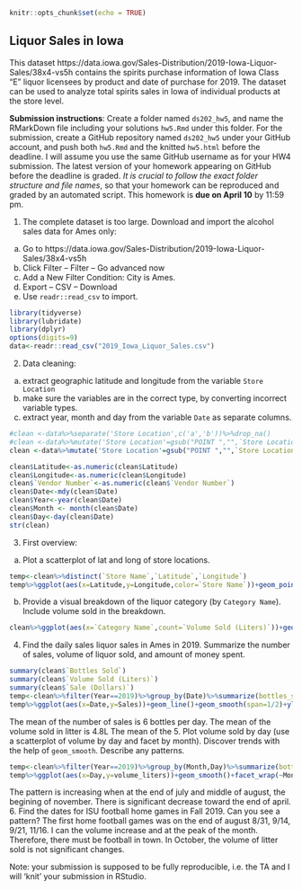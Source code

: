 ```r
knitr::opts_chunk$set(echo = TRUE)
```

## Liquor Sales in Iowa

This dataset https://data.iowa.gov/Sales-Distribution/2019-Iowa-Liquor-Sales/38x4-vs5h contains the spirits purchase information of Iowa Class “E” liquor licensees by product and date of purchase for 2019. The dataset can be used to analyze total spirits sales in Iowa of individual products at the store level.

**Submission instructions**: Create a folder named `ds202_hw5`, and name the RMarkDown file including your solutions `hw5.Rmd` under this folder. For the submission, create a GitHub repository named `ds202_hw5` under your GitHub account, and push both `hw5.Rmd` and the knitted `hw5.html` before the deadline. I will assume you use the same GitHub username as for your HW4 submission. The latest version of your homework appearing on GitHub before the deadline is graded. *It is crucial to follow the exact folder structure and file names*, so that your homework can be reproduced and graded by an automated script. This homework is **due on April 10** by 11:59 pm.

1. The complete dataset is too large. Download and import the alcohol sales data for Ames only: 

  a. Go to https://data.iowa.gov/Sales-Distribution/2019-Iowa-Liquor-Sales/38x4-vs5h
  b. Click Filter -- Filter -- Go advanced now
  c. Add a New Filter Condition: City is Ames.
  d. Export -- CSV -- Download
  e. Use `readr::read_csv` to import.
```r
library(tidyverse)
library(lubridate)
library(dplyr)
options(digits=9)
data<-readr::read_csv("2019_Iowa_Liquor_Sales.csv")
```
  
2. Data cleaning: 
  a. extract geographic latitude and longitude from the variable `Store Location`
  b. make sure the variables are in the correct type, by converting incorrect variable types.
  c. extract year, month and day from the variable `Date` as separate columns.
```r
#clean <-data%>%separate('Store Location',c('a','b'))%>%drop_na()
#clean <-data%>%mutate('Store Location'=gsub("POINT ","",`Store Location`))%>%drop_na()
clean <-data%>%mutate('Store Location'=gsub("POINT ","",`Store Location`))%>%mutate('Store Location'=gsub("[()]","",`Store Location`))%>%separate('Store Location',into=c("Latitude","Longitude"),sep=" ")%>%drop_na()

clean$Latitude<-as.numeric(clean$Latitude)
clean$Longitude<-as.numeric(clean$Longitude)
clean$`Vendor Number`<-as.numeric(clean$`Vendor Number`)
clean$Date<-mdy(clean$Date)
clean$Year<-year(clean$Date)
clean$Month <- month(clean$Date)
clean$Day<-day(clean$Date)
str(clean)
```
3. First overview:
  a. Plot a scatterplot of lat and long of store locations.
```r
temp<-clean%>%distinct(`Store Name`,`Latitude`,`Longitude`)
temp%>%ggplot(aes(x=Latitude,y=Longitude,color=`Store Name`))+geom_point()+xlab("Latitude")+ylab("Longitude")+ggtitle("Longitude and Latitude of store location")
```
  b. Provide a visual breakdown of the liquor category (by `Category Name`). Include volume sold in the breakdown.
```r
clean%>%ggplot(aes(x=`Category Name`,count=`Volume Sold (Liters)`))+geom_histogram(stat = "count")+coord_flip()+theme(axis.text.y = element_text(size = 6))+ylab("Volume Sold (Liters)")+ggtitle("Volume Sold in Category Name")

```
4. Find the daily sales liquor sales in Ames in 2019. Summarize the number of sales, volume of liquor sold, and amount of money spent.
```r
summary(clean$`Bottles Sold`)
summary(clean$`Volume Sold (Liters)`)
summary(clean$`Sale (Dollars)`)
temp<-clean%>%filter(Year==2019)%>%group_by(Date)%>%summarize(bottles_sold=sum(`Bottles Sold`),volume_liters=sum(`Volume Sold (Liters)`),Sales=sum(`Sale (Dollars)`))
temp%>%ggplot(aes(x=Date,y=Sales))+geom_line()+geom_smooth(span=1/2)+ylab("Sales (Dollars)")
```
The mean of the number of sales is 6 bottles per day.
The mean of the volume sold in litter is 4.8L
The mean of the 
5. Plot volume sold by day (use a scatterplot of volume by day and facet by month). Discover trends with the help of `geom_smooth`. Describe any patterns.
```r
temp<-clean%>%filter(Year==2019)%>%group_by(Month,Day)%>%summarize(bottles_sold=sum(`Bottles Sold`),volume_liters=sum(`Volume Sold (Liters)`),Sales=sum(`Sale (Dollars)`))
temp%>%ggplot(aes(x=Day,y=volume_liters))+geom_smooth()+facet_wrap(~Month)+ylim(0,15000)+ylab("Volume Sold (Liters)")
```
The pattern is increasing when at the end of july and middle of august, the begining of november. There is significant decrease toward the end of april. 
6. Find the dates for ISU football home games in Fall 2019. Can you see a pattern? 
The first home football games was on the end of august 8/31, 9/14, 9/21, 11/16. I can the volume increase and at the peak of the month. Therefore, there must be football in town. In October, the volume of litter sold is not significant changes. 


Note: your submission is supposed to be fully reproducible, i.e. the TA and I will 'knit' your submission in RStudio. 
